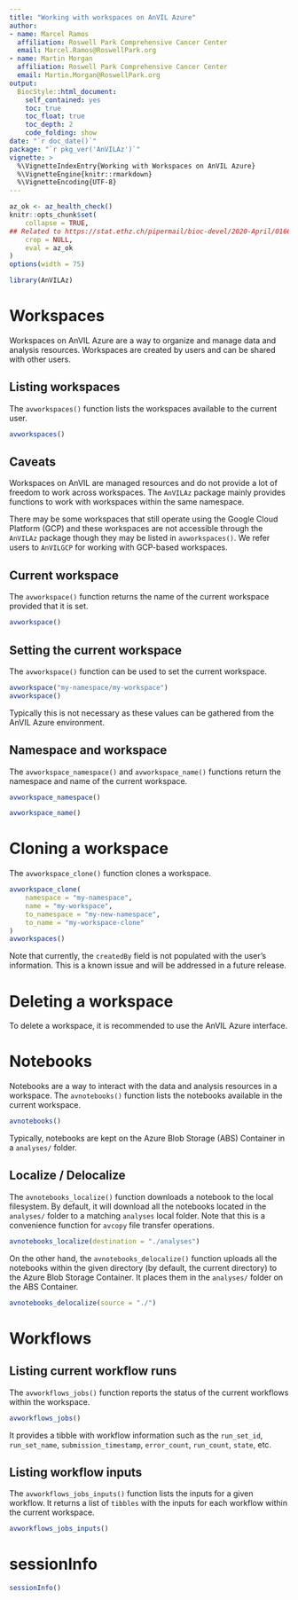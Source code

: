 ```yaml
---
title: "Working with workspaces on AnVIL Azure"
author: 
- name: Marcel Ramos
  affiliation: Roswell Park Comprehensive Cancer Center
  email: Marcel.Ramos@RoswellPark.org
- name: Martin Morgan
  affiliation: Roswell Park Comprehensive Cancer Center
  email: Martin.Morgan@RoswellPark.org
output: 
  BiocStyle::html_document:
    self_contained: yes
    toc: true
    toc_float: true
    toc_depth: 2
    code_folding: show
date: "`r doc_date()`"
package: "`r pkg_ver('AnVILAz')`"
vignette: >
  %\VignetteIndexEntry{Working with Workspaces on AnVIL Azure}
  %\VignetteEngine{knitr::rmarkdown}
  %\VignetteEncoding{UTF-8}  
---
```


```r
az_ok <- az_health_check()
knitr::opts_chunk$set(
    collapse = TRUE,
## Related to https://stat.ethz.ch/pipermail/bioc-devel/2020-April/016656.html
    crop = NULL,
    eval = az_ok
)
options(width = 75)
```

```r
library(AnVILAz)
```

# Workspaces

Workspaces on AnVIL Azure are a way to organize and manage data and analysis
resources. Workspaces are created by users and can be shared with other users.

## Listing workspaces

The `avworkspaces()` function lists the workspaces available to the current
user.

```r
avworkspaces()
```

## Caveats

Workspaces on AnVIL are managed resources and do not provide a lot of freedom
to work across workspaces. The `AnVILAz` package mainly provides functions to
work with workspaces within the same namespace.

There may be some workspaces that still operate using the Google Cloud Platform
(GCP) and these workspaces are not accessible through the `AnVILAz` package
though they may be listed in `avworkspaces()`. We refer users to `AnVILGCP`
for working with GCP-based workspaces.

## Current workspace

The `avworkspace()` function returns the name of the current workspace provided
that it is set.

```r
avworkspace()
```

## Setting the current workspace

The `avworkspace()` function can be used to set the current workspace.

```r
avworkspace("my-namespace/my-workspace")
avworkspace()
```

Typically this is not necessary as these values can be gathered from the
AnVIL Azure environment.

## Namespace and workspace

The `avworkspace_namespace()` and `avworkspace_name()` functions return the
namespace and name of the current workspace.

```r
avworkspace_namespace()
```

```r
avworkspace_name()
```


# Cloning a workspace

The `avworkspace_clone()` function clones a workspace.

```r
avworkspace_clone(
    namespace = "my-namespace",
    name = "my-workspace",
    to_namespace = "my-new-namespace",
    to_name = "my-workspace-clone"
)
avworkspaces()
```

Note that currently, the `createdBy` field is not populated with the user's
information. This is a known issue and will be addressed in a future release.

# Deleting a workspace

To delete a workspace, it is recommended to use the AnVIL Azure interface.

# Notebooks

Notebooks are a way to interact with the data and analysis resources in a
workspace. The `avnotebooks()` function lists the notebooks available in the
current workspace. 

```r
avnotebooks()
```

Typically, notebooks are kept on the Azure Blob Storage (ABS) Container in a
`analyses/` folder.

## Localize / Delocalize

The `avnotebooks_localize()` function downloads a notebook to the local
filesystem. By default, it will download all the notebooks located in the
`analyses/` folder to a matching `analyses` local folder. Note that this is a
convenience function for `avcopy` file transfer operations.

```r
avnotebooks_localize(destination = "./analyses")
```

On the other hand, the `avnotebooks_delocalize()` function uploads all the
notebooks within the given directory (by default, the current directory) to the
Azure Blob Storage Container. It places them in the `analyses/` folder on
the ABS Container.

```r
avnotebooks_delocalize(source = "./")
```

# Workflows

## Listing current workflow runs

The `avworkflows_jobs()` function reports the status of the current workflows
within the workspace.

```r
avworkflows_jobs()
```

It provides a tibble with workflow information such as the `run_set_id`,
`run_set_name`, `submission_timestamp`, `error_count`, `run_count`, `state`,
etc.

## Listing workflow inputs

The `avworkflows_jobs_inputs()` function lists the inputs for a given workflow.
It returns a list of `tibbles` with the inputs for each workflow within the
current workspace.

```r
avworkflows_jobs_inputs()
```

# sessionInfo

```r
sessionInfo()
```

